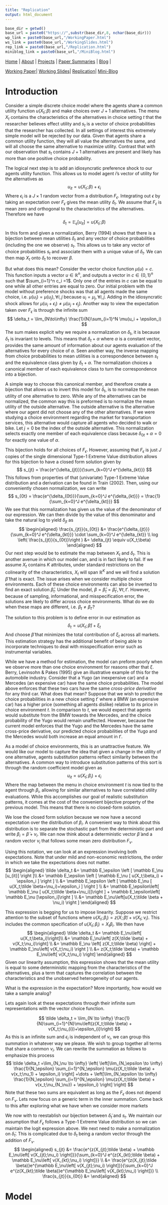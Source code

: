 ```yaml
---
title: "Replication"
output: html_document
---
```

```r
base_dir = getwd()
base_url = paste0("https://",substr(base_dir,8, nchar(base_dir)))
wp_link = paste0(base_url,"/WorkingPaper.html")
ws_link = paste0(base_url,"/WorkingSlides.html")
rep_link = paste0(base_url,"/Replication.html")
miniblog_link = paste0(base_url,"/MiniBlog.html")
```

[Home](https://chasewiedemann.github.io/index.html) |
[About](https://chasewiedemann.github.io/Site/about.html) |
[Projects](https://chasewiedemann.github.io/Site/Projects/projects.html) |
[Paper Summaries](https://chasewiedemann.github.io/Site/Summaries/summaries.html) |
[Blog](https://chasewiedemann.github.io/Site/blog.html) |

[Working Paper](`r wp_link`)|
[Working Slides](`r ws_link`)|
[Replication](`r rep_link`)|
[Mini-Blog](`r miniblog_link`)

# Introduction

Consider a simple discrete choice model where the agents share a common utility function $u(X_t;\beta)$ and make choices over $J+1$ alternatives. The menu $X_t$ contains the characteristics of the alternatives in choice setting $t$ that the researcher believes effect utility and $s_t$ is a vector of choice probabilities that the researcher has collected. In all settings of interest this extremely simple model will be rejected by our data. Given that agents share a common utility function, they will all value the alternatives the same, and will all choose the same alternative to maximize utility. Contrast that with our observation that $s_t$ contains $J+1$ alternatives are present and likely has more than one positive choice probability.

The logical next step is to add an idiosyncratic preference shock to our agents utility function. This allows us to model agent $i$'s vector of utility for the alternatives as
$$ u_{it} = u(X_t;\beta) + \epsilon_i $$
Where $\epsilon_i$ is a $J\times 1$ random vector from a distribution $F_\epsilon$. Integrating out $\epsilon$ by taking an expectation over $F_\epsilon$ gives the mean utility $\delta_t$. We assume that $F_\epsilon$ is mean zero and orthogonal to the characteristics of the alternatives. Therefore we have
$$ \delta_t = \mathbb E_\epsilon\left[u_{it}\right] = u(X_t;\beta) $$

In this form and given a normalization, Berry (1994) shows that there is a bijection between mean utilities $\delta_t$ and any vector of choice probabilities (including the one we observe) $s_t$. This allows us to take any vector of choice probabilities $s_t$ and associate them with a unique value of $\delta_t$. We can then map $X_t$ onto $\delta_t$ to recover $\beta$.

But what does this mean? Consider the vector choice function $\mu(u) = c$. This function inputs a vector $u \in \mathbb R^n$, and outputs a vector in $c \in \{0,1\}^n$ such that $\sum_{i=1}^n c_i =1$. Only one of the entries in $c$ can be equal to one while all other entries are equal to zero. Our initial problem with the model without preference shocks was that all agents made the same choice, i.e.  $\mu(u_{i}) = \mu(u_{j}), \forall i,j$ because $u_{i} = \mu_{j}, \forall i,j$. Adding in the idiosyncratic shock allows for $\mu(u_{i} + \epsilon_{i}) \neq \mu(u_{j} + \epsilon_{j})$. Another way to view the expectation taken over $F_\epsilon$ is through the infinite sum
$$ \delta_t = \lim_{N\to\infty} \frac{1}{N}\sum_{i=1}^N \mu(u_i + \epsilon_i) $$
The sum makes explicit why we require a normalization on $\delta_t$, it is because $\delta_t$ is invariant to levels. This means that $\delta_t + \alpha$ where $\alpha$ is a constant vector, provides the same amount of information about our agents evaluation of the alternatives for every choice of $\alpha$. Seen another way, the inverse mapping from choice probabilities to mean utilities is a correspondence between $s_t$ and the equivalence class given by $\delta_t +\alpha$. The normalization choices a canonical member of each equivalence class to turn the correspondence into a bijection. 

A simple way to choose this canonical member, and therefore create a bijection that allows us to invert this model for $\delta_t$, is to normalize the mean utility of one alternative to zero.  While any of the alternatives can be normalized, the common way this is preformed is to normalize the mean utility of the outside alternative. The outside alternative is the alternative where our agent did not choose any of the other alternatives. If we were studying a choice environment regarding the market for transportation services, this alternative would capture all agents who decided to walk or bike. Let $j=0$ be the index of the outside alternative. This normalization selects exactly one member of each equivalence class because $\delta_{0t} + \alpha = 0$ for exactly one value of $\alpha$. 

This bijection holds for all choices of $F_\epsilon$. However, assuming that $F_\epsilon$ is just $J$ copies of the single dimensional Type-1 Extreme Value distribution allows for this bijection to have a closed form solution given by
$$ s_{jt} = \frac{e^{\delta_{jt}}}{\sum_{k=0}^J e^{\delta_{kt}}} $$
This follows from properties of that (univariate) Type-1 Extreme Value distribution and a derivation can be found in Train (2002). Then, using our conveniently chosen normalization, we can write
$$ s_{0t} = \frac{e^{\delta_{0t}}}{\sum_{k=0}^J e^{\delta_{kt}}} = \frac{1}{\sum_{k=0}^J e^{\delta_{kt}}} $$
We see that this normalization has given us the value of the denominator of our expression. We can then divide by the value of this denominator and take the natural log to yield $\delta_{jt}$ as
$$ 
\begin{aligned}
\frac{s_{jt}}{s_{0t}} &= \frac{e^{\delta_{jt}}}{\sum_{k=0}^J e^{\delta_{kt}}} \cdot \sum_{k=0}^J e^{\delta_{kt}} \\
log \left( \frac{s_{jt}}{s_{0t}}\right ) &= \delta_{jt} \equiv u(X_t;\beta)
\end{aligned}
$$
Our next step would be to estimate the map between $X_t$ and $\delta_t$. This is another avenue in which our model can, and is in fact likely to fail. If we assume $X_t$ contains $K$ attributes, under standard restrictions on the colinearity of the characteristics, $X_t$ will span $\mathbb R^K$ and we will find a solution $\hat\beta$ that is exact. The issue arises when we consider multiple choice environments. Each of these choice environments can also be inverted to find an exact solution $\hat\beta_{t}$. Under the model, $\beta = \hat\beta_t = \hat\beta_{t'}, \forall t,t'$. However, because of sampling, informational, and misspecification error, the solutions are likely to differ across choice environments. What do we do when these maps are different, i.e. $\beta_t \neq \beta_{t'}$?

The solution to this problem is to define error in our estimation as 
$$ \delta_{t} = u(X_t;\hat\beta) + \xi_t $$
And choose $\hat\beta$ that minimizes the total contribution of $\xi_t$ across all markets. This estimation strategy has the additional benefit of being able to incorporate techniques to deal with misspecification error such as instrumental variables. 

While we have a method for estimation, the model can preform poorly when we observe more than one choice environment for reasons other that $\xi$. Berry, Levinsohn \& Pakes (1995) give an illustrative example of this for the automobile industry. Consider that a Yugo (an inexpensive car) and a Mercedes (an expensive car) have the same choice probabilities. The model above enforces that these two cars have the same *cross-price derivative* for any third car. What does that mean? Suppose that we wish to predict the choice probabilities in a new choice setting $t'$ where a BMW (an expensive car) has a higher price (something all agents dislike) relative to its price in choice environment $t$. In comparison to $t$, we would expect that agents would substitute from the BMW towards the Mercedes, and the choice probability of the Yugo would remain unaffected. However, because the current model enforces that the Yugo and the Mercedes have the same cross-price derivative, our predicted choice probabilities of the Yugo and the Mercedes would both increase an equal amount in $t'$.

As a model of choice environments, this is an unattractive feature. We would like our model to capture the idea that given a change in the utility of one alternative, agents substitution patterns reflect similarity between the alternatives. A common way to introduce substitution patterns of this sort is through the random coefficient model given as
$$ u_{it} = u(X_t;\beta_i) + \epsilon_i $$
Where the map between the menu in choice environment $t$ is now tied to the agent through $\beta_i$, allowing for similar alternatives to have correlated utility evaluations. While this accomplishes our goal of realistic substitution patterns, it comes at the cost of the convenient bijective property of the previous model. This means that there is no closed-form solution.   

We lose the closed form solution because we now have a second expectation over the distribution of $\beta_i$. A convenient way to think about this distribution is to separate the stochastic part from the deterministic part and write $\beta_i = \tilde \beta + \nu_i$. We can now think about a deterministic vector $\tilde \beta$ and a random vector $\nu_i$ that follows some mean zero distribution $F_\nu$.

Using this notation, we can look at an expression involving both expectations. Note that under mild and non-economic restrictions, the order in which we take the expectations does not matter.
$$
\begin{aligned}
\tilde \delta_t &= \mathbb E_\epsilon \left [ \mathbb E_\nu [u_{it}] \right ]\\
&= \mathbb E_\epsilon \left [ \mathbb E_\nu [ u(X_t;\beta_i) + \epsilon_i ] \right ] \\
&= \mathbb E_\epsilon \left [ \mathbb E_\nu [ u(X_t;\tilde \beta+\nu_i)+\epsilon_i ] \right ] \\
&= \mathbb E_\epsilon\left[ \mathbb E_\nu [ u(X_t;\tilde \beta+\nu_i)]\right ] + \mathbb E_\epsilon\left[ \mathbb E_\nu [\epsilon_i]\right ] \\
&= \mathbb E_\nu\left[u(X_t;\tilde \beta + \nu_i) \right ]
\end{aligned}
$$

This expression is begging for us to impose linearity. Suppose we restrict attention to the subset of functions where $u(X_t;\beta_i) = z(X;\tilde\beta) + v(X_t;\nu_i)$. This includes the common specification of $u(X_t;\beta_i) = X_t\beta_i$.  We then have
$$ 
\begin{aligned}
\tilde \delta_t &= \mathbb E_\nu\left[ u(X_t;\beta_i)\right]\\
&=  \mathbb E_\nu\left[ z(X;\tilde \beta) + v(X_t;\nu_i)\right] \\
&= \mathbb E_\nu \left[ z(X_t;\tilde \beta) \right] + \mathbb E_\nu\left[ v(X_t;\nu_i) \right ] \\
&= z(X_t;\tilde \beta) + \mathbb E_\nu\left[ v(X_t;\nu_i) \right]
\end{aligned}
$$
Given our linearity assumption, this expression shows that the mean utility is equal to some deterministic mapping from the characteristics of the alternatives, plus a term that captures the correlation between the characteristics and the unobserved heterogeneity of our agents.

What is the expression in the expectation? More importantly, how would we take a sample analog?

Lets again look at these expectations through their infinite sum representations with the vector choice function.

$$ \tilde \delta_t = \lim_{N \to \infty} \frac{1}{N}\sum_{i=1}^{N}\mu\left(z(X_t;\tilde \beta) + v(X_t;\nu_{i})+\epsilon_{i}\right) $$
As this is an infinite sum and $\epsilon_i$ is independent of $\nu_i$, we can group this summation in whatever way we please. We wish to group together all terms that share a common $\nu_i$. We can rewrite the summation as follows to emphasize this process
$$ \tilde \delta_t =\lim_{N_\nu \to \infty} \left( \left[\lim_{N_\epsilon \to \infty} \frac{1}{N_\epsilon} \sum_{i=1}^{N_\epsilon} \mu(z(X_t;\tilde \beta) + v(x_t;\nu_1) + \epsilon_i) \right] +\dots + \left[\lim_{N_\epsilon \to \infty} \frac{1}{N_\epsilon} \sum_{i=1}^{N_\epsilon} \mu(z(X_t;\tilde \beta) + v(x_t;\nu_{N_\nu}) + \epsilon_i) \right]  \right) $$
Note that these two sums are equivalent as long as the $F_\epsilon$ does not depend on $F_\nu$. Lets now focus on a generic term in the inner summation. Come back to this after exploring what we have when we consider more markets






We now with to reestablish our bijection between $\tilde \delta_t$ and $s_t$. We maintain our assumption that $F_\epsilon$ follows a Type-1 Extreme Value distribution so we can maintain the logit expression above. We next need to make a normalization on $\tilde\delta_t$. This is complicated due to $\delta_t$ being a random vector through the addition of $F_\nu$.  
$$
\begin{aligned}
s_{jt} &= \frac{e^{z(X_{jt};\tilde \beta) + \mathbb E_\nu\left[ v(X_{jt};\nu_i) \right]}}{\sum_{k=0}^J e^{z(X_{kt};\tilde \beta) + \mathbb E_\nu\left[ v(X_{kt};\nu_i) \right]}} \\
&= \frac{e^{z(X_{jt};\tilde \beta)}e^{\mathbb E_\nu\left[ v(X_{jt};\nu_i) \right]}}{\sum_{k=0}^J e^{z(X_{kt};\tilde \beta)}e^{\mathbb E_\nu\left[ v(X_{kt};\nu_i) \right]}} \\
\frac{s_{jt}}{s_{0t}} &= 
\end{aligned}
$$


# Model





